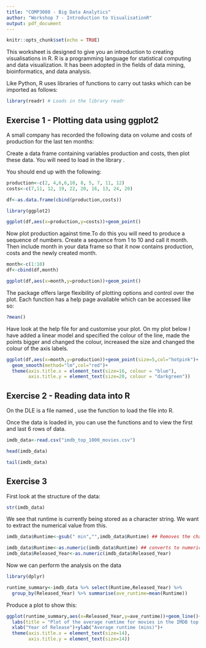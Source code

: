```yaml
---
title: "COMP3008 - Big Data Analytics"
author: "Workshop 7 - Introduction to VisualisationR"
output: pdf_document
---
```


```r
knitr::opts_chunk$set(echo = TRUE)
```

This worksheet is designed to give you an introduction to creating visualisations in R. R is a programming language for statistical computing and data visualization. It has been adopted in the fields of data mining, bioinformatics, and data analysis.

Like Python, R uses libraries of functions to carry out tasks which can be imported as follows:

```r
library(readr) # Loads in the library readr
```

## Exercise 1 - Plotting data using ggplot2

A small company has recorded the following data on volume and costs of production for the last ten months:

\begin{table}[ht]
\begin{center}
\begin{tabular}{|l|llllllllll|}
\hline
Production (1,000 units)& 2& 4 &6 &6 &10& 8& 5& 7& 11& 12\\
\hline
Costs (£1,000s) &7 &11& 12& 19& 22& 20& 16& 13& 24& 20\\
\hline
\end{tabular}
\end{center}
\end{table}

Create a data frame containing variables production and costs, then plot these data. You will need to load in the library \texttt{ggplot2}.

You should end up with the following:

\textbf{Solution}

```r
production<-c(2, 4,6,6,10, 8, 5, 7, 11, 12)
costs<-c(7,11, 12, 19, 22, 20, 16, 13, 24, 20)

df<-as.data.frame(cbind(production,costs))

library(ggplot2)

ggplot(df,aes(x=production,y=costs))+geom_point()
```

Now plot production against time.To do this you will need to produce a sequence of numbers. Create a sequence from 1 to 10 and call it month. Then include month in your data frame so that it now contains production, costs and the newly created month.

\textbf{Solution}

```r
month<-c(1:10)
df<-cbind(df,month)

ggplot(df,aes(x=month,y=production))+geom_point()
```

The package \texttt{ggplot2} offers large flexibility of plotting options and control over the plot. Each function has a help page available which can be accessed like so:

```r
?mean()
```

Have look at the help file for \texttt{ggplot2} and customise your plot. On my plot below I have added a linear model and specified the colour of the line, made the points bigger and changed the colour, increased the size and changed the colour of the axis labels.

\textbf{Solution}

```r

ggplot(df,aes(x=month,y=production))+geom_point(size=5,col="hotpink")+
  geom_smooth(method="lm",col="red")+
  theme(axis.title.x = element_text(size=16, colour = "blue"),                            
        axis.title.y = element_text(size=20, colour = "darkgreen"))
```


## Exercise 2 - Reading data into R

On the DLE is a file named \texttt{imbd\_top\_1000\_movies.csv}, use the function \texttt{read\_csv} to load the file into R. 

Once the data is loaded in, you can use the functions \texttt{head} and \texttt{tail} to view the first and last 6 rows of data.

\textbf{Solution}

```r
imdb_data<-read.csv("imdb_top_1000_movies.csv")

head(imdb_data)

tail(imdb_data)

```

## Exercise 3

First look at the structure of the data:

```r
str(imdb_data)
```

We see that runtime is currently being stored as a character string. We want to extract the numerical value from this.

```r

imdb_data$Runtime<-gsub(" min","",imdb_data$Runtime) ## Removes the character elements

imdb_data$Runtime<-as.numeric(imdb_data$Runtime) ## converts to numerical data.
imdb_data$Released_Year<-as.numeric(imdb_data$Released_Year)

```

Now we can perform the analysis on the data

```r
library(dplyr)

runtime_summary<-imdb_data %>% select(Runtime,Released_Year) %>% 
  group_by(Released_Year) %>% summarise(ave_runtime=mean(Runtime))

```

Produce a plot to show this:

```r

ggplot(runtime_summary,aes(x=Released_Year,y=ave_runtime))+geom_line()+
  labs(title = "Plot of the average rumtime for movies in the IMDB top 1000 movies database")+
  xlab("Year of Release")+ylab("Average runtime (mins)")+
  theme(axis.title.x = element_text(size=14),                            
        axis.title.y = element_text(size=14))

```